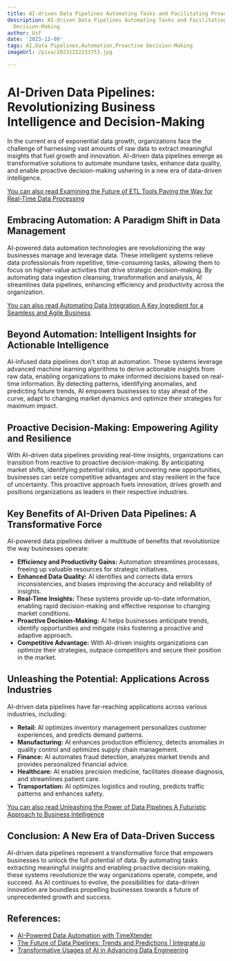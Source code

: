```yaml
---
title: AI-driven Data Pipelines Automating Tasks and Facilitating Proactive Decision-Making
description: AI-driven Data Pipelines Automating Tasks and Facilitating Proactive
  Decision-Making
author: Usf
date: '2023-12-09'
tags: AI,Data Pipelines,Automation,Proactive Decision-Making
imageUrl: /pixa/20231222233753.jpg

---
```

# AI-Driven Data Pipelines: Revolutionizing Business  Intelligence and Decision-Making

In the current era of exponential data growth, organizations face the challenge  of harnessing vast amounts of raw data to extract  meaningful insights that fuel  growth and innovation. AI-driven data pipelines emerge as transformative solutions to  automate mundane tasks,  enhance data quality, and enable proactive decision-making ushering  in a new era of data-driven intelligence.

[You can also  read Examining the Future of ETL Tools  Paving the Way for Real-Time  Data  Processing](Examining%20the%20Future%20of%20ETL%20Tools%20Paving%20the%20Way%20for%20Real-Time%20Data%20Processing)


## Embracing Automation: A Paradigm  Shift in Data Management

AI-powered data automation technologies  are revolutionizing the way businesses manage and  leverage data. These intelligent systems relieve data professionals from repetitive, time-consuming tasks, allowing them to focus  on higher-value  activities that drive strategic decision-making. By automating data ingestion cleansing, transformation and analysis, AI  streamlines data pipelines, enhancing efficiency and productivity across the organization.

[You can also  read Automating Data Integration A Key Ingredient  for a Seamless and Agile Business](Automating%20Data%20Integration%20A%20Key%20Ingredient%20for%20a%20Seamless%20and%20Agile%20Business)


## Beyond Automation: Intelligent Insights for Actionable Intelligence

AI-infused data pipelines don't stop at automation. These systems leverage advanced machine learning algorithms to derive actionable insights from raw data, enabling organizations to make informed decisions based on real-time information. By detecting patterns, identifying anomalies, and predicting future trends, AI empowers businesses to stay ahead of the curve, adapt to changing market dynamics and optimize their strategies for maximum impact.

## Proactive Decision-Making: Empowering  Agility and Resilience

With AI-driven data pipelines providing  real-time insights, organizations can transition  from reactive to proactive decision-making. By anticipating  market shifts, identifying potential risks, and uncovering new opportunities, businesses can seize competitive advantages and stay  resilient in the face of uncertainty. This proactive approach fuels innovation, drives growth and  positions organizations as leaders in their  respective industries.

## Key Benefits of AI-Driven  Data Pipelines: A Transformative Force

AI-powered data pipelines  deliver a multitude of benefits that revolutionize the way businesses operate:

- **Efficiency and Productivity Gains:** Automation streamlines processes, freeing up valuable resources for strategic initiatives.
-  **Enhanced Data Quality:**  AI identifies and corrects data errors inconsistencies, and biases improving the accuracy  and  reliability of insights.
- **Real-Time Insights:** These systems provide up-to-date information, enabling rapid decision-making and effective response to changing  market conditions.
- **Proactive Decision-Making:** AI helps businesses  anticipate trends, identify opportunities and mitigate risks fostering a proactive and adaptive approach.
- **Competitive Advantage:**  With AI-driven insights organizations can optimize their strategies, outpace competitors  and secure  their position in the market.

## Unleashing the  Potential: Applications Across Industries

AI-driven data pipelines have far-reaching applications across  various industries, including:

- **Retail:**  AI optimizes inventory management personalizes customer experiences, and predicts demand patterns.
- **Manufacturing:** AI enhances production efficiency, detects anomalies in quality control and optimizes supply chain management.
- **Finance:** AI automates fraud detection, analyzes market trends and  provides personalized financial advice.
- **Healthcare:** AI enables precision medicine, facilitates disease diagnosis,  and  streamlines patient care.
- **Transportation:** AI optimizes logistics and routing,  predicts traffic  patterns and enhances safety.

[You can also read Unleashing the Power of Data Pipelines A Futuristic Approach to Business  Intelligence](Unleashing%20the%20Power%20of%20Data%20Pipelines%20A%20Futuristic%20Approach%20to%20Business%20Intelligence)


## Conclusion: A New Era of Data-Driven Success

AI-driven data pipelines represent  a transformative force that empowers businesses to unlock the full potential of data. By automating tasks extracting meaningful insights and enabling  proactive decision-making,  these systems revolutionize the way organizations operate, compete, and  succeed. As AI continues to  evolve, the possibilities  for data-driven  innovation are boundless propelling businesses towards a future of unprecedented  growth and success.

## References:
- [AI-Powered Data Automation with TimeXtender](https://www.timextender.com/blog/product-technology/ai-powered-data-automation-timextender)
- [The Future of Data Pipelines: Trends and Predictions | Integrate.io](https://www.integrate.io/blog/the-future-of-data-pipelines/)
- [Transformative Usages of AI in Advancing Data Engineering](https://rtctek.com/transformative-usages-of-ai-in-advancing-data-engineering/)
